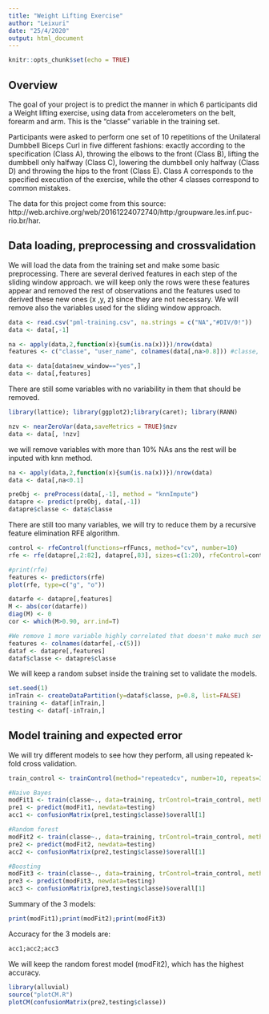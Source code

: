---
title: "Weight Lifting Exercise"
author: "Leixuri"
date: "25/4/2020"
output: html_document
---

```{r setup, include=FALSE}
knitr::opts_chunk$set(echo = TRUE)
```

## Overview

The goal of your project is to predict the manner in which 6 participants did a Weight lifting exercise, using data from accelerometers on the belt, forearm and arm. This is the "classe" variable in the training set.

Participants were asked to perform one set of 10 repetitions of the Unilateral Dumbbell Biceps Curl in five different fashions: exactly according to the specification (Class A), throwing the elbows to the front (Class B), lifting the dumbbell only halfway (Class C), lowering the dumbbell only halfway (Class D) and throwing the hips to the front (Class E). Class A corresponds to the specified execution of the exercise, while the other 4 classes correspond to common mistakes.

The data for this project come from this source: http://web.archive.org/web/20161224072740/http:/groupware.les.inf.puc-rio.br/har.

## Data loading, preprocessing and crossvalidation

We will load the data from the training set and make some basic preprocessing. There are several derived features in each step of the sliding window approach. we will keep only the rows were these features appear and removed the rest of observations and the features used to derived these new ones (x ,y, z) since they are not necessary. We will remove also the variables used for the sliding window approach.

```{r data}
data <- read.csv("pml-training.csv", na.strings = c("NA","#DIV/0!"))
data <- data[,-1]

na <- apply(data,2,function(x){sum(is.na(x))})/nrow(data)
features <- c("classe", "user_name", colnames(data[,na>0.8])) #classe, user and derived features

data <- data[data$new_window=="yes",]
data <- data[,features]

```

There are still some variables with no variability in them that should be removed.

```{r nzv}

library(lattice); library(ggplot2);library(caret); library(RANN)

nzv <- nearZeroVar(data,saveMetrics = TRUE)$nzv
data <- data[, !nzv]

```

we will remove variables with more than 10% NAs ans the rest will be inputed with knn method.

```{r na}
na <- apply(data,2,function(x){sum(is.na(x))})/nrow(data)
data <- data[,na<0.1]

preObj <- preProcess(data[,-1], method = "knnImpute")
datapre <- predict(preObj, data[,-1]) 
datapre$classe <- data$classe
```

There are still too many variables, we will try to reduce them by a recursive feature elimination RFE algorithm.

```{r rfe, cache=TRUE}
control <- rfeControl(functions=rfFuncs, method="cv", number=10)
rfe <- rfe(datapre[,2:82], datapre[,83], sizes=c(1:20), rfeControl=control)

#print(rfe)
features <- predictors(rfe)
plot(rfe, type=c("g", "o"))

datarfe <- datapre[,features]
M <- abs(cor(datarfe))
diag(M) <- 0
cor <- which(M>0.90, arr.ind=T)

#We remove 1 more variable highly correlated that doesn't make much sense to keep.
features <- colnames(datarfe[,-c(5)])
dataf <- datapre[,features]
dataf$classe <- datapre$classe
```

We will keep a random subset inside the training set to validate the models.

```{r }
set.seed(1)
inTrain <- createDataPartition(y=dataf$classe, p=0.8, list=FALSE)
training <- dataf[inTrain,]
testing <- dataf[-inTrain,]

```

## Model training and expected error

We will try different models to see how they perform, all using repeated k-fold cross validation.

```{r train, cache=TRUE, warning=FALSE, results=FALSE}

train_control <- trainControl(method="repeatedcv", number=10, repeats=3)

#Naive Bayes
modFit1 <- train(classe~., data=training, trControl=train_control, method="nb")
pre1 <- predict(modFit1, newdata=testing)
acc1 <- confusionMatrix(pre1,testing$classe)$overall[1]

#Random forest
modFit2 <- train(classe~., data=training, trControl=train_control, method="rf")
pre2 <- predict(modFit2, newdata=testing)
acc2 <- confusionMatrix(pre2,testing$classe)$overall[1]

#Boosting
modFit3 <- train(classe~., data=training, trControl=train_control, method="gbm")
pre3 <- predict(modFit3, newdata=testing)
acc3 <- confusionMatrix(pre3,testing$classe)$overall[1]
```

Summary of the 3 models:

```{r fit}
print(modFit1);print(modFit2);print(modFit3)
```

Accuracy for the 3 models are:

```{r acc}
acc1;acc2;acc3
```

We will keep the random forest model (modFit2), which has the highest accuracy.

```{r plot}
library(alluvial)
source("plotCM.R")
plotCM(confusionMatrix(pre2,testing$classe))

```


